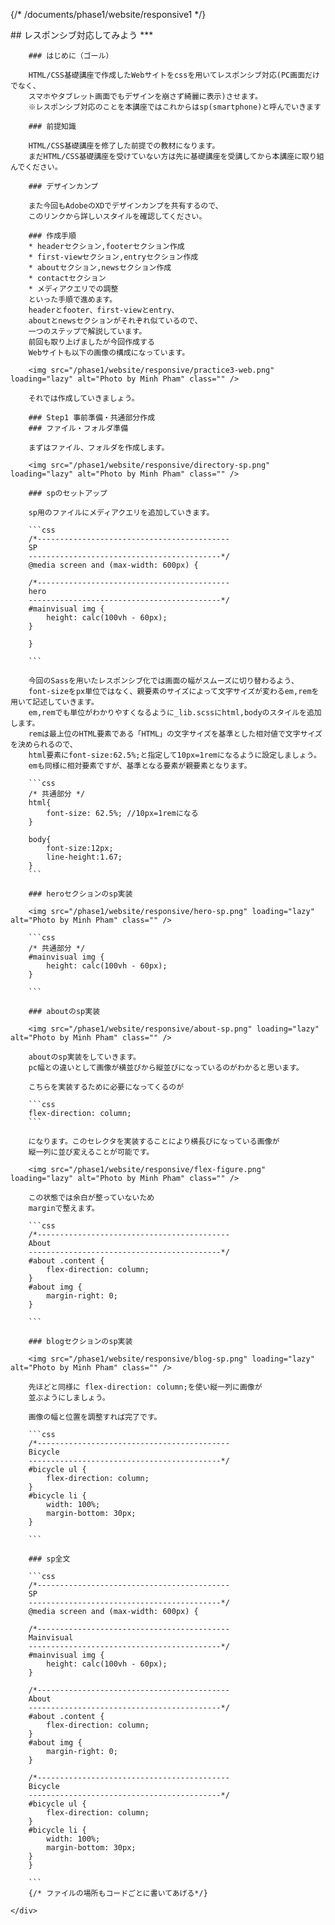 {/* /documents/phase1/website/responsive1 */}

<div class="bg-white">
    <div class="whitespace-nowrap mx-auto max-w-screen-md ">
    ## レスポンシブ対応してみよう
    ***

        ### はじめに（ゴール）

        HTML/CSS基礎講座で作成したWebサイトをcssを用いてレスポンシブ対応(PC画面だけでなく、
        スマホやタブレット画面でもデザインを崩さず綺麗に表示)させます。
        ※レスポンシブ対応のことを本講座ではこれからはsp(smartphone)と呼んでいきます

        ### 前提知識

        HTML/CSS基礎講座を修了した前提での教材になります。
        まだHTML/CSS基礎講座を受けていない方は先に基礎講座を受講してから本講座に取り組んでください。

        ### デザインカンプ

        また今回もAdobeのXDでデザインカンプを共有するので、
        このリンクから詳しいスタイルを確認してください。

        ### 作成手順
        * headerセクション,footerセクション作成
        * first-viewセクション,entryセクション作成
        * aboutセクション,newsセクション作成
        * contactセクション
        * メディアクエリでの調整
        といった手順で進めます。
        headerとfooter、first-viewとentry、
        aboutとnewsセクションがそれぞれ似ているので、
        一つのステップで解説しています。
        前回も取り上げましたが今回作成する
        Webサイトも以下の画像の構成になっています。

        <img src="/phase1/website/responsive/practice3-web.png" loading="lazy" alt="Photo by Minh Pham" class="" />

        それでは作成していきましょう。

        ### Step1 事前準備・共通部分作成
        ### ファイル・フォルダ準備

        まずはファイル、フォルダを作成します。

        <img src="/phase1/website/responsive/directory-sp.png" loading="lazy" alt="Photo by Minh Pham" class="" />

        ### spのセットアップ

        sp用のファイルにメディアクエリを追加していきます。

        ```css
        /*-------------------------------------------
        SP
        -------------------------------------------*/
        @media screen and (max-width: 600px) {

        /*-------------------------------------------
        hero
        -------------------------------------------*/
        #mainvisual img {
            height: calc(100vh - 60px);
        }

        }

        ```

        今回のSassを用いたレスポンシブ化では画面の幅がスムーズに切り替わるよう、
        font-sizeをpx単位ではなく、親要素のサイズによって文字サイズが変わるem,remを用いて記述していきます。
        em,remでも単位がわかりやすくなるように_lib.scssにhtml,bodyのスタイルを追加します。
        remは最上位のHTML要素である「HTML」の文字サイズを基準とした相対値で文字サイズを決められるので、
        html要素にfont-size:62.5%;と指定して10px=1remになるように設定しましょう。
        emも同様に相対要素ですが、基準となる要素が親要素となります。

        ```css
        /* 共通部分 */
        html{
            font-size: 62.5%; //10px=1remになる
        }

        body{
            font-size:12px;
            line-height:1.67;
        }
        ```

        ### heroセクションのsp実装

        <img src="/phase1/website/responsive/hero-sp.png" loading="lazy" alt="Photo by Minh Pham" class="" />

        ```css
        /* 共通部分 */
        #mainvisual img {
            height: calc(100vh - 60px);
        }

        ```

        ### aboutのsp実装

        <img src="/phase1/website/responsive/about-sp.png" loading="lazy" alt="Photo by Minh Pham" class="" />

        aboutのsp実装をしていきます。
        pc幅との違いとして画像が横並びから縦並びになっているのがわかると思います。

        こちらを実装するために必要になってくるのが

        ```css
        flex-direction: column;
        ```

        になります。このセレクタを実装することにより横長びになっている画像が
        縦一列に並び変えることが可能です。

        <img src="/phase1/website/responsive/flex-figure.png" loading="lazy" alt="Photo by Minh Pham" class="" />

        この状態では余白が整っていないため
        marginで整えます。

        ```css
        /*-------------------------------------------
        About
        -------------------------------------------*/
        #about .content {
            flex-direction: column;
        }
        #about img {
            margin-right: 0;
        }

        ```

        ### blogセクションのsp実装

        <img src="/phase1/website/responsive/blog-sp.png" loading="lazy" alt="Photo by Minh Pham" class="" />

        先ほどと同様に flex-direction: column;を使い縦一列に画像が
        並ぶようにしましょう。

        画像の幅と位置を調整すれば完了です。

        ```css
        /*-------------------------------------------
        Bicycle
        -------------------------------------------*/
        #bicycle ul {
            flex-direction: column;
        }
        #bicycle li {
            width: 100%;
            margin-bottom: 30px;
        }

        ```

        ### sp全文

        ```css
        /*-------------------------------------------
        SP
        -------------------------------------------*/
        @media screen and (max-width: 600px) {

        /*-------------------------------------------
        Mainvisual
        -------------------------------------------*/
        #mainvisual img {
            height: calc(100vh - 60px);
        }

        /*-------------------------------------------
        About
        -------------------------------------------*/
        #about .content {
            flex-direction: column;
        }
        #about img {
            margin-right: 0;
        }

        /*-------------------------------------------
        Bicycle
        -------------------------------------------*/
        #bicycle ul {
            flex-direction: column;
        }
        #bicycle li {
            width: 100%;
            margin-bottom: 30px;
        }
        }

        ```
        {/* ファイルの場所もコードごとに書いてあげる*/}

    </div>

</div>
